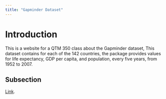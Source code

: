```yaml
---
title: "Gapminder Dataset"
---
```


# Introduction

This is a website for a QTM 350 class about the Gapminder dataset, This dataset contains for each of the 142 countries, the package provides values for life expectancy, GDP per capita, and population, every five years, from 1952 to 2007.

## Subsection
[Link](https://cran.r-project.org/web/packages/gapminder/index.html).